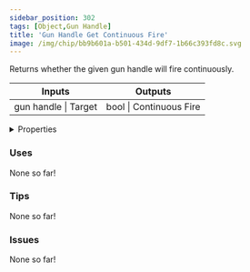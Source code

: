 ```yaml
---
sidebar_position: 302
tags: [Object,Gun Handle]
title: 'Gun Handle Get Continuous Fire'
image: /img/chip/bb9b601a-b501-434d-9df7-1b66c393fd8c.svg
---
```


Returns whether the given gun handle will fire continuously.



<IChip uuid="bb9b601a-b501-434d-9df7-1b66c393fd8c"/>

<table><thead><tr><th>Inputs</th><th>Outputs</th></tr></thead><tbody><tr><td>gun handle | Target</td><td>bool | Continuous Fire</td></tr></tbody></table>

<details>
  <summary>Properties</summary>
  <div>
    <div>
    <table>
      <tbody>
        <tr>
          <td>Is beta required?</td>
          <td>No</td>
        </tr>
        <tr>
          <td>Is chip a trolling risk?</td>
          <td>No</td>
        </tr>
        <tr>
          <td>Is chip a role assignment risk?</td>
          <td>No</td>
        </tr>
        <tr>
          <td>Chip UUID</td>
          <td>bb9b601a-b501-434d-9df7-1b66c393fd8c</td>
        </tr>
        <tr>
          <td>Room availability</td>
          <td>Available everywhere</td>
        </tr>
      </tbody>
    </table>
    </div>
  </div>
</details>

### Uses

None so far!

### Tips

None so far!

### Issues

None so far!